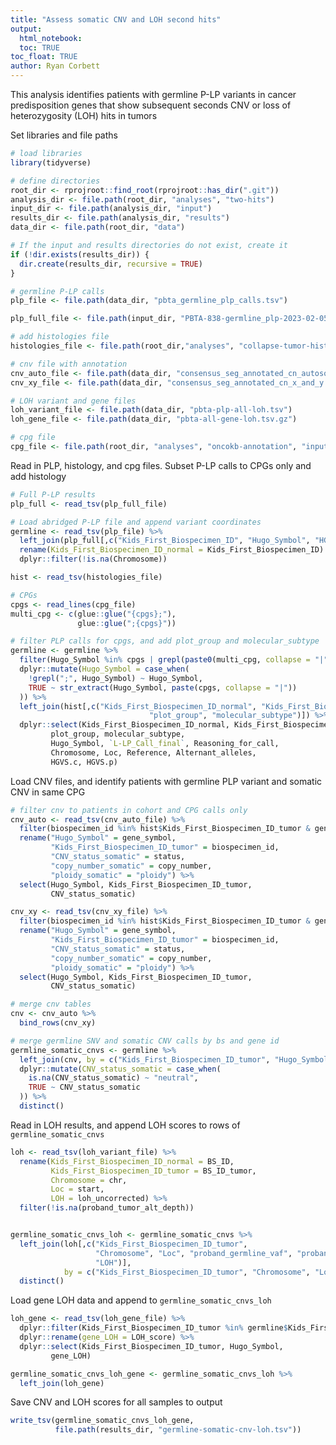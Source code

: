```yaml
---
title: "Assess somatic CNV and LOH second hits"
output: 
  html_notebook:
  toc: TRUE
toc_float: TRUE
author: Ryan Corbett
---
```


This analysis identifies patients with germline P-LP variants in cancer predisposition genes that show subsequent seconds CNV or loss of heterozygosity (LOH) hits in tumors 

Set libraries and file paths
```r
# load libraries
library(tidyverse)

# define directories 
root_dir <- rprojroot::find_root(rprojroot::has_dir(".git"))
analysis_dir <- file.path(root_dir, "analyses", "two-hits")
input_dir <- file.path(analysis_dir, "input")
results_dir <- file.path(analysis_dir, "results")
data_dir <- file.path(root_dir, "data")

# If the input and results directories do not exist, create it
if (!dir.exists(results_dir)) {
  dir.create(results_dir, recursive = TRUE)
}

# germline P-LP calls 
plp_file <- file.path(data_dir, "pbta_germline_plp_calls.tsv")

plp_full_file <- file.path(input_dir, "PBTA-838-germline_plp-2023-02-05.tsv")

# add histologies file 
histologies_file <- file.path(root_dir,"analyses", "collapse-tumor-histologies", "results", "germline-primary-plus-tumor-histologies-plot-groups-clin-meta.tsv")

# cnv file with annotation 
cnv_auto_file <- file.path(data_dir, "consensus_seg_annotated_cn_autosomes.tsv.gz")
cnv_xy_file <- file.path(data_dir, "consensus_seg_annotated_cn_x_and_y.tsv.gz")

# LOH variant and gene files
loh_variant_file <- file.path(data_dir, "pbta-plp-all-loh.tsv")
loh_gene_file <- file.path(data_dir, "pbta-all-gene-loh.tsv.gz")

# cpg file
cpg_file <- file.path(root_dir, "analyses", "oncokb-annotation", "input", "cpg.txt")
```

Read in PLP, histology, and cpg files. Subset P-LP calls to CPGs only and add histology

```r
# Full P-LP results
plp_full <- read_tsv(plp_full_file)

# Load abridged P-LP file and append variant coordinates
germline <- read_tsv(plp_file) %>%
  left_join(plp_full[,c("Kids_First_Biospecimen_ID", "Hugo_Symbol", "HGVS.c", "Chromosome", "Loc", "Reference", "Alternant_alleles")]) %>%
  rename(Kids_First_Biospecimen_ID_normal = Kids_First_Biospecimen_ID) %>%
  dplyr::filter(!is.na(Chromosome))

hist <- read_tsv(histologies_file)

# CPGs
cpgs <- read_lines(cpg_file)
multi_cpg <- c(glue::glue("{cpgs};"),
               glue::glue(";{cpgs}"))

# filter PLP calls for cpgs, and add plot_group and molecular_subtype
germline <- germline %>%
  filter(Hugo_Symbol %in% cpgs | grepl(paste0(multi_cpg, collapse = "|"), Hugo_Symbol)) %>%
  dplyr::mutate(Hugo_Symbol = case_when(
    !grepl(";", Hugo_Symbol) ~ Hugo_Symbol,
    TRUE ~ str_extract(Hugo_Symbol, paste(cpgs, collapse = "|"))
  )) %>%
  left_join(hist[,c("Kids_First_Biospecimen_ID_normal", "Kids_First_Biospecimen_ID_tumor",
                               "plot_group", "molecular_subtype")]) %>%
  dplyr::select(Kids_First_Biospecimen_ID_normal, Kids_First_Biospecimen_ID_tumor, 
         plot_group, molecular_subtype,
         Hugo_Symbol, `L-LP_Call_final`, Reasoning_for_call,
         Chromosome, Loc, Reference, Alternant_alleles,
         HGVS.c, HGVS.p)
```

Load CNV files, and identify patients with germline PLP variant and somatic CNV in same CPG
```r
# filter cnv to patients in cohort and CPG calls only
cnv_auto <- read_tsv(cnv_auto_file) %>%
  filter(biospecimen_id %in% hist$Kids_First_Biospecimen_ID_tumor & gene_symbol %in% cpgs) %>%
  rename("Hugo_Symbol" = gene_symbol,
         "Kids_First_Biospecimen_ID_tumor" = biospecimen_id,
         "CNV_status_somatic" = status,
         "copy_number_somatic" = copy_number,
         "ploidy_somatic" = "ploidy") %>%
  select(Hugo_Symbol, Kids_First_Biospecimen_ID_tumor,
         CNV_status_somatic)

cnv_xy <- read_tsv(cnv_xy_file) %>%
  filter(biospecimen_id %in% hist$Kids_First_Biospecimen_ID_tumor & gene_symbol %in% cpgs) %>%
  rename("Hugo_Symbol" = gene_symbol,
         "Kids_First_Biospecimen_ID_tumor" = biospecimen_id,
         "CNV_status_somatic" = status,
         "copy_number_somatic" = copy_number,
         "ploidy_somatic" = "ploidy") %>%
  select(Hugo_Symbol, Kids_First_Biospecimen_ID_tumor,
         CNV_status_somatic)

# merge cnv tables
cnv <- cnv_auto %>%
  bind_rows(cnv_xy)

# merge germline SNV and somatic CNV calls by bs and gene id
germline_somatic_cnvs <- germline %>%
  left_join(cnv, by = c("Kids_First_Biospecimen_ID_tumor", "Hugo_Symbol")) %>%
  dplyr::mutate(CNV_status_somatic = case_when(
    is.na(CNV_status_somatic) ~ "neutral",
    TRUE ~ CNV_status_somatic
  )) %>%
  distinct()
```

Read in LOH results, and append LOH scores to rows of `germline_somatic_cnvs`
```r
loh <- read_tsv(loh_variant_file) %>%
  rename(Kids_First_Biospecimen_ID_normal = BS_ID,
         Kids_First_Biospecimen_ID_tumor = BS_ID_tumor,
         Chromosome = chr,
         Loc = start,
         LOH = loh_uncorrected) %>%
  filter(!is.na(proband_tumor_alt_depth))


germline_somatic_cnvs_loh <- germline_somatic_cnvs %>%
  left_join(loh[,c("Kids_First_Biospecimen_ID_tumor", 
                   "Chromosome", "Loc", "proband_germline_vaf", "proband_tumor_vaf", 
                   "LOH")], 
            by = c("Kids_First_Biospecimen_ID_tumor", "Chromosome", "Loc")) %>%
  distinct()

```

Load gene LOH data and append to `germline_somatic_cnvs_loh`
```r
loh_gene <- read_tsv(loh_gene_file) %>%
  dplyr::filter(Kids_First_Biospecimen_ID_tumor %in% germline$Kids_First_Biospecimen_ID_tumor & Hugo_Symbol %in% cpgs) %>%
  dplyr::rename(gene_LOH = LOH_score) %>%
  dplyr::select(Kids_First_Biospecimen_ID_tumor, Hugo_Symbol,
         gene_LOH)

germline_somatic_cnvs_loh_gene <- germline_somatic_cnvs_loh %>%
  left_join(loh_gene)

```

Save CNV and LOH scores for all samples to output
```r
write_tsv(germline_somatic_cnvs_loh_gene,
          file.path(results_dir, "germline-somatic-cnv-loh.tsv"))
```
